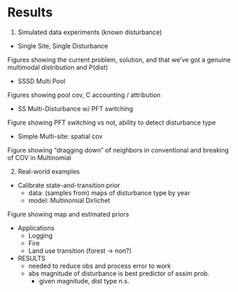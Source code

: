 # Results

1. Simulated data experiments (known disturbance)
  + Single Site, Single Disturbance

Figures showing the current problem, solution, and that we've got a genuine multimodal distribution and P(dist)

  + SSSD Multi Pool

Figures showing pool cov, C accounting / attribution 
  
  + SS Multi-Disturbance w/ PFT switching

Figure showing PFT switching vs not, ability to detect disturbance type  

  + Simple Multi-site: spatial cov
  
Figure showing "dragging down" of neighbors in conventional and breaking of COV in Multinomial
  
2. Real-world examples
  + Calibrate state-and-transition prior
    * data: (samples from) maps of disturbance type by year
    * model: Multinomial Dirlichet

Figure showing map and estimated priors
  
  + Applications
    + Logging
    + Fire
    + Land use transition (forest -> non?)
    
* RESULTS
  * needed to reduce obs and process error to work
  * abs magnitude of disturbance is best predictor of assim prob.
    * given magnitude, dist type n.s.
